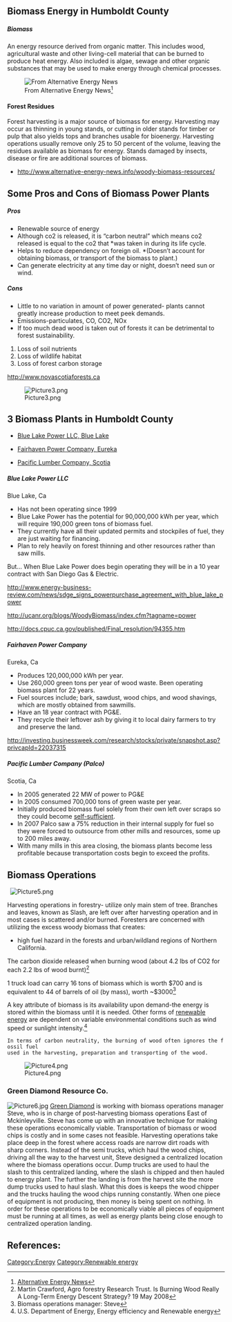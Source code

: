 ==Biomass Energy in Humboldt County==
=====Biomass=====
An energy resource derived from organic matter. This includes wood, agricultural 
waste and other living-cell material that can be burned to produce heat energy. Also 
included is algae, sewage and other organic substances that may be used to make energy through chemical processes.

[[Image:Biomass-cycle.jpg|frame|From Alternative Energy News<ref>[http://www.alternative-energy-news.info/woody-biomass-resources Alternative Energy News]</ref>]]

====Forest Residues====
Forest harvesting is a major source of biomass for energy. Harvesting may occur as thinning in young stands, or cutting in older stands for timber or pulp that also yields tops and branches usable for bioenergy. Harvesting operations usually remove only 25 to 50 percent of the volume, leaving the residues available as biomass for energy. Stands damaged by insects, disease or fire are additional sources of biomass.
*http://www.alternative-energy-news.info/woody-biomass-resources/

==Some Pros and Cons of Biomass Power Plants==

=====Pros=====
*Renewable source of energy 
*Although co2 is released, it is “carbon neutral” which means co2 released is equal to the co2 that *was taken in during its life cycle.
*Helps to reduce dependency on foreign oil.  *(Doesn’t account for obtaining biomass, or transport of the biomass to plant.)
*Can generate electricity at any time day or night, doesn’t need sun or wind.

=====Cons=====
*Little to no variation in amount of power generated- plants cannot greatly increase production to meet peek demands.
*Emissions-particulates, CO, CO2, NOx 
*If too much dead wood is taken out of forests  it can be detrimental to forest sustainability.
#  Loss of soil nutrients
#  Loss of wildlife habitat
#  Loss of forest carbon storage
http://www.novascotiaforests.ca

[[Image:Picture3.png|thumb]]


==3 Biomass Plants in Humboldt County==
*[http://renewableenergyprovidersinc.com/home/BlueLakePower/tabid/54/Default.aspx Blue Lake Power LLC, Blue Lake]

*[http://www.msei-marubeni.com/casestudy/MSE_Fairhaven_case.pdf Fairhaven Power Company, Eureka] 

*[http://www.californiaconnected.org/images/PALCO-economics-03-16-05.pdf Pacific Lumber Company, Scotia]

=====Blue Lake Power LLC=====
Blue Lake, Ca
*Has not been operating since 1999
*Blue Lake Power has the potential for 90,000,000 kWh per year, which will require 190,000 green tons of biomass fuel.  
*They currently have all their updated permits and stockpiles of fuel, they are just waiting for financing. 
*Plan to rely heavily on forest thinning and other resources rather than saw mills.
But…
When Blue Lake Power does begin operating they will be in a 10 year contract with San Diego Gas & Electric.

http://www.energy-business-review.com/news/sdge_signs_powerpurchase_agreement_with_blue_lake_power

http://ucanr.org/blogs/WoodyBiomass/index.cfm?tagname=power

http://docs.cpuc.ca.gov/published/Final_resolution/94355.htm

=====Fairhaven Power Company=====
Eureka, Ca
*Produces 120,000,000 kWh per year. 
*Use 260,000 green tons per year of wood waste.  Been operating biomass plant for 22 years.
*Fuel sources include; bark, sawdust, wood chips, and wood shavings, which are mostly obtained from sawmills.
*Have an 18 year contract with PG&E.
*They recycle their leftover ash by giving it to local dairy farmers to try and preserve the land.
http://investing.businessweek.com/research/stocks/private/snapshot.asp?privcapId=22037315

=====Pacific Lumber Company (Palco)=====
Scotia, Ca
*In 2005 generated 22 MW of power to PG&E
*In 2005 consumed 700,000 tons of green waste per year. 
*Initially produced biomass fuel solely from their own left over scraps so they could become [[self-sufficient]].
*In 2007 Palco saw a 75% reduction in their internal supply for fuel so they were forced to outsource from other mills and resources, some up to 200 miles away.
*With many mills in this area closing, the biomass plants become less profitable because transportation costs begin to exceed the profits.

==Biomass Operations==
  [[Image:Picture5.png|thumb]]
Harvesting operations in forestry- utilize only main stem of tree.  Branches and leaves, known as Slash, are left over after harvesting operation and in most cases is scattered and/or burned. Foresters are concerned with utilizing the excess woody biomass that creates:
*high fuel hazard in the forests and urban/wildland regions of Northern California.

The carbon dioxide released when burning wood (about 4.2 lbs of CO2 for each 2.2 lbs of wood burnt)<ref>Martin Crawford, Agro forestry Research Trust.  Is Burning Wood Really A Long-Term Energy
Descent Strategy? 19 May 2008</ref>

1 truck load can carry 16 tons of biomass which is worth $700 and is equivalent to 44 of barrels of oil (by mass), worth ~$3000<ref>Biomass operations manager: Steve</ref>

A key attribute of biomass is its availability upon demand-the energy is stored within the biomass until it is needed.  Other forms of [[renewable energy]] are dependent on variable environmental conditions such as wind speed or sunlight intensity.<ref>U.S. Department of Energy, Energy efficiency and Renewable energy</ref>



 In terms of carbon neutrality, the burning of wood often ignores the fossil fuel 
 used in the harvesting, preparation and transporting of the wood.

[[Image:Picture4.png|thumb|right]]

===Green Diamond Resource Co.===              
[[Image:Picture6.jpg|thumb]]  
[http://greendiamond.com Green Diamond] is working with biomass operations manager Steve, who is in charge of post-harvesting biomass operations East of Mckinleyville.  Steve has come up with an innovative technique for making these operations economically viable.  Transportation of biomass or wood chips is costly and in some cases not feasible.  Harvesting operations take place deep in the forest where access roads are narrow dirt roads with sharp corners.  Instead of the semi trucks, which haul the wood chips, driving all the way to the harvest unit, Steve designed a centralized location where the biomass operations occur.  Dump trucks are used to haul the slash to this centralized landing, where the slash is chipped and then hauled to energy plant.  The further the landing is from the harvest site the more dump trucks used to haul slash.  What this does is keeps the wood chipper and the trucks hauling the wood chips running constantly.  When one piece of equipment is not producing, then money is being spent on nothing.  In order for these operations to be economically viable all pieces of equipment must be running at all times, as well as energy plants being close enough to centralized operation landing.

==References:==
<references/>

[[Category:Energy]]
[[Category:Renewable energy]]